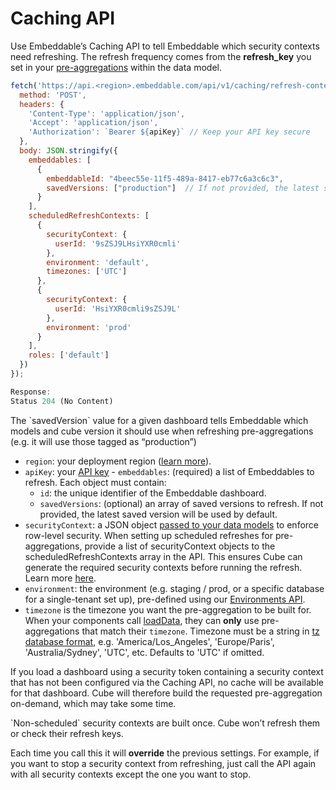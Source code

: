 # Caching API

Use Embeddable’s Caching API to tell Embeddable which security contexts need refreshing. The refresh frequency comes from the **refresh_key** you set in your [pre-aggregations](/data-modeling/caching/pre-aggregations) within the data model.

<Bruno/>
   
```javascript
fetch('https://api.<region>.embeddable.com/api/v1/caching/refresh-contexts', {
  method: 'POST',
  headers: {
    'Content-Type': 'application/json',
    'Accept': 'application/json',
    'Authorization': `Bearer ${apiKey}` // Keep your API key secure
  },
  body: JSON.stringify({
    embeddables: [
      {
        embeddableId: "4beec55e-11f5-489a-8417-eb77c6a3c6c3",
        savedVersions: ["production"]  // If not provided, the latest saved version will be used by default
      }
    ],
    scheduledRefreshContexts: [
      {
        securityContext: {
          userId: '9sZSJ9LHsiYXR0cmli'
        },
        environment: 'default',
        timezones: ['UTC']
      },
      {
        securityContext: {
          userId: 'HsiYXR0cmli9sZSJ9L'
        },
        environment: 'prod'
      }
    ],
    roles: ['default']
  })
});

Response:
Status 204 (No Content)
```

<Callout emoji="💡">
  The `savedVersion` value for a given dashboard tells Embeddable which models and cube version it should use when refreshing pre-aggregations (e.g. it will use those tagged as “production”)
</Callout>

   - `region`: your deployment region ([learn more](/deployment/deployment-regions)). 
   - `apiKey`: your [API key](/getting-started/set-up-your-workspace#retrieve-your-api-key)
    - `embeddables`: (required) a list of Embeddables to refresh. Each object must contain:
      - `id`: the unique identifier of the Embeddable dashboard.
      - `savedVersions`: (optional) an array of saved versions to refresh. If not provided, the latest saved version will be used by default.
   - `securityContext`: a JSON object [passed to your data models](/data-modeling/row-level-security#security-tokens-and-security-context) to enforce row-level security. When setting up scheduled refreshes for pre-aggregations, provide a list of securityContext objects to the scheduledRefreshContexts array in the API. This ensures Cube can generate the required security contexts before running the refresh. Learn more [here](https://cube.dev/docs/product/configuration/reference/config#scheduled_refresh_contexts).
   - `environment`: the environment (e.g. staging / prod, or a specific database for a single-tenant set up), pre-defined using our [Environments API](/data/environments).
   - `timezone` is the timezone you want the pre-aggregation to be built for.  When your components call [loadData](/development/loading-data), they can **only** use pre-aggregations that match their `timezone`.  Timezone must be a string in [tz database format](https://en.wikipedia.org/wiki/List_of_tz_database_time_zones), e.g. 'America/Los_Angeles', 'Europe/Paris', 'Australia/Sydney', 'UTC', etc. Defaults to 'UTC' if omitted.

If you load a dashboard using a security token containing a security context that has not been configured via the Caching API, no cache will be available for that dashboard.  Cube will therefore build the requested pre-aggregation on-demand, which may take some time.

<Callout emoji="💡">
`Non-scheduled` security contexts are built once. Cube won’t refresh them or check their refresh keys.
</Callout>

Each time you call this it will **override** the previous settings. For example, if you want to stop a security context from refreshing, just call the API again with all security contexts except the one you want to stop.